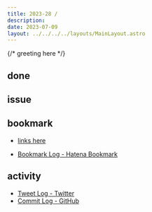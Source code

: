 ```yaml
---
title: 2023-28 / 
description: 
date: 2023-07-09
layout: ../../../../layouts/MainLayout.astro
---
```


{/* greeting here */}

## done

### 

## issue

### 

## bookmark

- [links here]()


- [Bookmark Log - Hatena Bookmark](https://b.hatena.ne.jp/Ryo_K/bookmark)

## activity

<Tweet tweetLink="" />
<Instagram instagramId="" />
<YouTube youTubeId="" />

- [Tweet Log - Twitter](https://twitter.com/search?q=(from%3Alegnoh)%20until%3A2023-07-09%20since%3A2023-07-03%20-filter%3Areplies&src=typed_query)
- [Commit Log - GitHub](https://github.com/legnoh?tab=overview&from=2023-07-03&to=2023-07-09)
